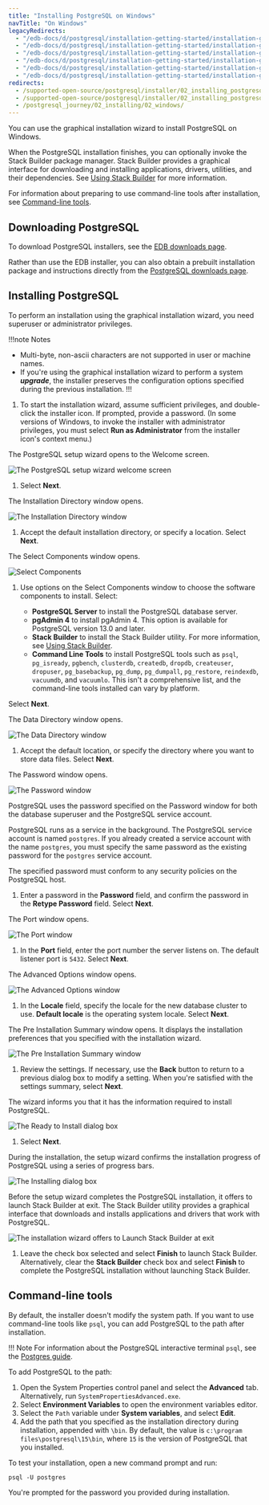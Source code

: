 ```yaml
---
title: "Installing PostgreSQL on Windows"
navTitle: "On Windows"
legacyRedirects:
  - "/edb-docs/d/postgresql/installation-getting-started/installation-guide/13.0/invoking_the_graphical_installer.html"
  - "/edb-docs/d/postgresql/installation-getting-started/installation-guide-installers/11/PostgreSQL_Installation_Guide.1.08.html"
  - "/edb-docs/d/postgresql/installation-getting-started/installation-guide-installers/12/invoking_the_graphical_installer.html"
  - "/edb-docs/d/postgresql/installation-getting-started/installation-guide-installers/9.5/PostgreSQL_Installation_Guide.1.08.html"
  - "/edb-docs/d/postgresql/installation-getting-started/installation-guide-installers/9.6/PostgreSQL_Installation_Guide.1.08.html"
  - "/edb-docs/d/postgresql/installation-getting-started/installation-guide-installers/10/PostgreSQL_Installation_Guide.1.09.html"
redirects:
  - /supported-open-source/postgresql/installer/02_installing_postgresql_with_the_graphical_installation_wizard/01_invoking_the_graphical_installer/
  - /supported-open-source/postgresql/installer/02_installing_postgresql_with_the_graphical_installation_wizard/windows/
  - /postgresql_journey/02_installing/02_windows/
---
```

You can use the graphical installation wizard to install PostgreSQL on Windows. 

When the PostgreSQL installation finishes, you can optionally invoke the Stack Builder package manager. Stack Builder provides a graphical interface for downloading and installing applications, drivers, utilities, and their dependencies. See [Using Stack Builder](using_stackbuilder) for more information.

For information about preparing to use command-line tools after installation, see [Command-line tools](#command-line-tools).

## Downloading PostgreSQL

To download PostgreSQL installers, see the [EDB downloads page](https://www.enterprisedb.com/downloads/postgresql). 

Rather than use the EDB installer, you can also obtain a prebuilt installation package and instructions directly from the [PostgreSQL downloads page](https://www.postgresql.org/download/).

## Installing PostgreSQL

To perform an installation using the graphical installation wizard, you need superuser or administrator privileges.

!!!note Notes
   - Multi-byte, non-ascii characters are not supported in user or machine names.
   - If you're using the graphical installation wizard to perform a system ***upgrade***, the installer preserves the configuration options specified during the previous installation.
!!!

1.  To start the installation wizard, assume sufficient privileges, and double-click the installer icon. If prompted, provide a password. (In some versions of Windows, to invoke the installer with administrator privileges, you must select **Run as Administrator** from the installer icon's context menu.)

  The PostgreSQL setup wizard opens to the Welcome screen. 

  ![The PostgreSQL setup wizard welcome screen](images/welcome.png)
  
1.  Select **Next**.

  The Installation Directory window opens. 

  ![The Installation Directory window](images/installation_directory.png)

1.  Accept the default installation directory, or specify a location. Select **Next**.

  The Select Components window opens.

  ![Select Components](images/select_components.png)

1.  Use options on the Select Components window to choose the software components to install. Select:

    -   **PostgreSQL Server** to install the PostgreSQL database server.
    -   **pgAdmin 4** to install pgAdmin 4. This option is available for PostgreSQL version 13.0 and later.
    -   **Stack Builder** to install the Stack Builder utility. For more information, see [Using Stack Builder](using_stackbuilder).
    -   **Command Line Tools** to install PostgreSQL tools such as `psql`, `pg_isready`, `pgbench`, `clusterdb`, `createdb`, `dropdb`, `createuser`, `dropuser`, `pg_basebackup`, `pg_dump`, `pg_dumpall`, `pg_restore`, `reindexdb`, `vacuumdb`, and `vacuumlo`. This isn't a comprehensive list, and the command-line tools installed can vary by platform.

  Select **Next**.

  The Data Directory window opens. 

  ![The Data Directory window](images/data_directory.png)

1.  Accept the default location, or specify the directory where you want to store data files. Select **Next**.

  The Password window opens.

  ![The Password window](images/password.png)

  PostgreSQL uses the password specified on the Password window for both the database superuser and the PostgreSQL service account.

  PostgreSQL runs as a service in the background. The PostgreSQL service account is named `postgres`. If you already created a service account with the name `postgres`, you must specify the same password as the existing password for the `postgres` service account.

  The specified password must conform to any security policies on the PostgreSQL host. 
  
1.  Enter a password in the **Password** field, and confirm the password in the **Retype Password** field. Select **Next**.

  The Port window opens.

  ![The Port window](images/the_port_dialog.png)

1.  In the **Port** field, enter the port number the server listens on. The default listener port is `5432`. Select **Next**.

  The Advanced Options window opens.

  ![The Advanced Options window](images/aug11_ad.png)

1.  In the **Locale** field, specify the locale for the new database cluster to use. **Default locale** is the operating system locale. Select **Next**.

  The Pre Installation Summary window opens. It displays the installation preferences that you specified with the installation wizard. 

  ![The Pre Installation Summary window](images/preinstallation.png)
  
1.  Review the settings. If necessary, use the **Back** button to return to a previous dialog box to modify a setting. When you're satisfied with the settings summary, select **Next**.

  The wizard informs you that it has the information required to install PostgreSQL. 

  ![The Ready to Install dialog box](images/ready_to_install.png)

1.  Select **Next**.

  During the installation, the setup wizard confirms the installation progress of PostgreSQL using a series of progress bars.

  ![The Installing dialog box](images/installing.png)

  Before the setup wizard completes the PostgreSQL installation, it offers to launch Stack Builder at exit. The Stack Builder utility provides a graphical interface that downloads and installs applications and drivers that work with PostgreSQL.

  ![The installation wizard offers to Launch Stack Builder at exit](images/installation_complete.png)

1.  Leave the check box selected and select **Finish** to launch Stack Builder. Alternatively, clear the **Stack Builder** check box and select **Finish** to complete the PostgreSQL installation without launching Stack Builder.

## Command-line tools

By default, the installer doesn't modify the system path. If you want to use command-line tools like `psql`, you can add PostgreSQL to the path after installation. 

!!! Note
    For information about the PostgreSQL interactive terminal `psql`, see the [Postgres guide](http://postgresguide.com/utilities/psql.html).

To add PostgreSQL to the path:

1.  Open the System Properties control panel and select the **Advanced** tab. Alternatively, run `SystemPropertiesAdvanced.exe`.
2.  Select **Environment Variables** to open the environment variables editor.
3.  Select the `Path` variable under **System variables**, and select **Edit**.
4.  Add the path that you specified as the installation directory during installation, appended with `\bin`. By default, the value is `c:\program files\postgresql\15\bin`, where `15` is the version of PostgreSQL that you installed.

To test your installation, open a new command prompt and run:

```shell
psql -U postgres
```

You're prompted for the password you provided during installation. 
